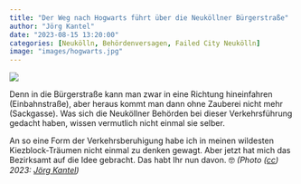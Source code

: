 ```yaml
---
title: "Der Weg nach Hogwarts führt über die Neuköllner Bürgerstraße"
author: "Jörg Kantel"
date: "2023-08-15 13:20:00"
categories: [Neukölln, Behördenversagen, Failed City Neukölln]
image: "images/hogwarts.jpg"
---
```


[![](images/hogwarts-b.jpg)](https://www.flickr.com/photos/schockwellenreiter/53118329366/)

Denn in die Bürgerstraße kann man zwar in eine Richtung hineinfahren (Einbahnstraße), aber heraus kommt man dann ohne Zauberei nicht mehr (Sackgasse). Was sich die Neuköllner Behörden bei dieser Verkehrsführung gedacht haben, wissen vermutlich nicht einmal sie selber.

An so eine Form der Verkehrsberuhigung habe ich in meinen wildesten Kiezblock-Träumen nicht einmal zu denken gewagt. Aber jetzt hat mich das Bezirksamt auf die Idee gebracht. Das habt Ihr nun davon.&nbsp;🤓 *(Photo ([cc](http://creativecommons.org/licenses/by-nc-nd/2.0/)) 2023: [Jörg Kantel](http://cognitiones.kantel-chaos-team.de/cv.html))*